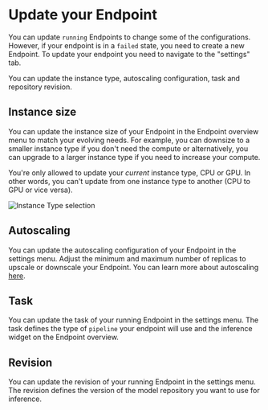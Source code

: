 # Update your Endpoint

You can update `running` Endpoints to change some of the configurations. However, if your endpoint is in a `failed` state, you need to create a new Endpoint. To update your endpoint you need to navigate to the "settings" tab.

You can update the instance type, autoscaling configuration, task and repository revision.

## Instance size

You can update the instance size of your Endpoint in the Endpoint overview menu to match your evolving needs. For example, you can downsize to a smaller instance type if you don't need the compute or alternatively, you can upgrade to a larger instance type if you need to increase your compute.

You're only allowed to update your _current_ instance type, CPU or GPU. In other words, you can't update from one instance type to another (CPU to GPU or vice versa).

<img
  src="https://raw.githubusercontent.com/huggingface/hf-endpoints-documentation/main/assets/update_instance_type.png"
  alt="Instance Type selection"
/>

## Autoscaling

You can update the autoscaling configuration of your Endpoint in the settings menu. Adjust the minimum and maximum number of replicas to upscale or downscale your Endpoint. You can learn more about autoscaling [here](https://huggingface.co/docs/inference-endpoints/faq#q-how-does-autoscaling-work).

## Task

You can update the task of your running Endpoint in the settings menu. The task defines the type of `pipeline` your endpoint will use and the inference widget on the Endpoint overview.

## Revision

You can update the revision of your running Endpoint in the settings menu. The revision defines the version of the model repository you want to use for inference.
